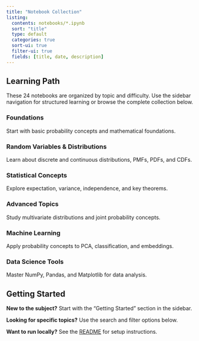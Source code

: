 ```yaml
---
title: "Notebook Collection"
listing:
  contents: notebooks/*.ipynb
  sort: "title"
  type: default
  categories: true
  sort-ui: true
  filter-ui: true
  fields: [title, date, description]
---
```


## Learning Path

These 24 notebooks are organized by topic and difficulty. Use the sidebar navigation for structured learning or browse the complete collection below.

### Foundations
Start with basic probability concepts and mathematical foundations.

### Random Variables & Distributions  
Learn about discrete and continuous distributions, PMFs, PDFs, and CDFs.

### Statistical Concepts
Explore expectation, variance, independence, and key theorems.

### Advanced Topics
Study multivariate distributions and joint probability concepts.

### Machine Learning
Apply probability concepts to PCA, classification, and embeddings.

### Data Science Tools
Master NumPy, Pandas, and Matplotlib for data analysis.

## Getting Started

**New to the subject?** Start with the "Getting Started" section in the sidebar.

**Looking for specific topics?** Use the search and filter options below.

**Want to run locally?** See the [README](README.md) for setup instructions.